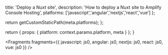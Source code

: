 
  title: 'Deploy a Nuxt site',
  description: 'How to deploy a Nuxt site to Amplify Console Hosting',
  platforms: ['javascript','angular','nextjs','react','vue'] 
};

  return getCustomStaticPath(meta.platforms);
};

  return {
    props: {
      platform: context.params.platform,
      meta
    }
  };
}


<Fragments fragments={{ javascript: js0, angular: js0, nextjs: js0, react: js0, vue: js0 }} />
